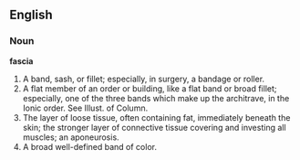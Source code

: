 ==English==

===Noun===

'''fascia'''

#A band, sash, or fillet; especially, in surgery, a bandage or roller.
#A flat member of an order or building, like a flat band or broad fillet; especially, one of the three bands which make up the architrave, in the Ionic order. See Illust. of Column.
#The layer of loose tissue, often containing fat, immediately beneath the skin; the stronger layer of connective tissue covering and investing all muscles; an aponeurosis.
#A broad well-defined band of color.